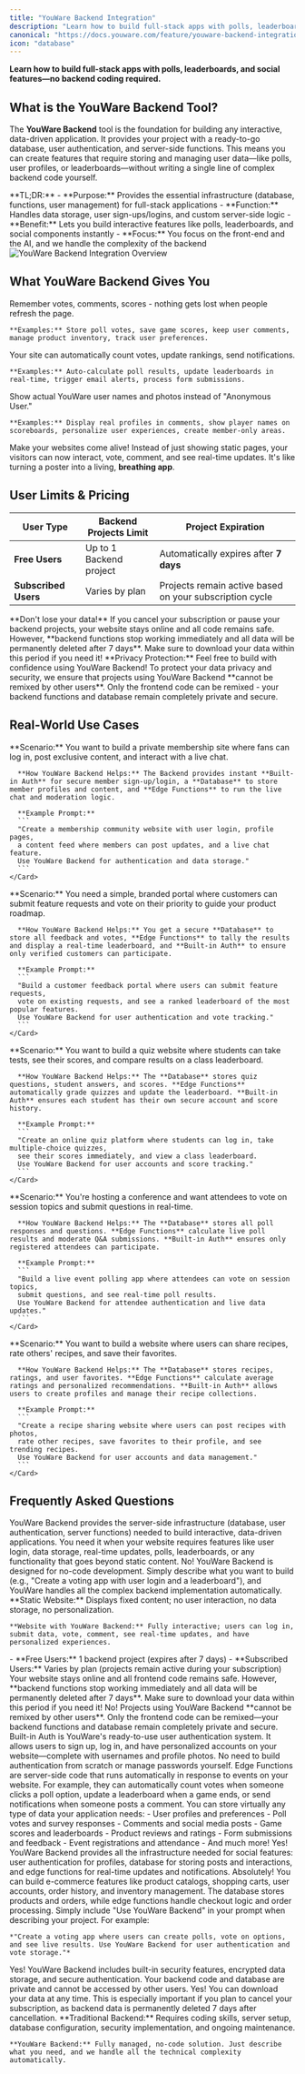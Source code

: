 ```yaml
---
title: "YouWare Backend Integration"
description: "Learn how to build full-stack apps with polls, leaderboards, and social features—no backend coding required. Complete infrastructure for interactive, data-driven applications."
canonical: "https://docs.youware.com/feature/youware-backend-integration"
icon: "database"
---
```


**Learn how to build full-stack apps with polls, leaderboards, and social features—no backend coding required.**

## What is the YouWare Backend Tool?

<Icon icon="database" />

The **YouWare Backend** tool is the foundation for building any interactive, data-driven application. It provides your project with a ready-to-go database, user authentication, and server-side functions. This means you can create features that require storing and managing user data—like polls, user profiles, or leaderboards—without writing a single line of complex backend code yourself.

<Info>
**TL;DR:**
- **Purpose:** Provides the essential infrastructure (database, functions, user management) for full-stack applications
- **Function:** Handles data storage, user sign-ups/logins, and custom server-side logic
- **Benefit:** Lets you build interactive features like polls, leaderboards, and social components instantly
- **Focus:** You focus on the front-end and the AI, and we handle the complexity of the backend
</Info>

<Frame>
  <img src="/images/youware-backend-overview.png" alt="YouWare Backend Integration Overview" />
</Frame>

## What YouWare Backend Gives You

<CardGroup cols={3}>
  <Card title="Database" icon="database">
    Remember votes, comments, scores - nothing gets lost when people refresh the page.
    
    **Examples:** Store poll votes, save game scores, keep user comments, manage product inventory, track user preferences.
  </Card>
  
  <Card title="Edge Functions" icon="zap">
    Your site can automatically count votes, update rankings, send notifications.
    
    **Examples:** Auto-calculate poll results, update leaderboards in real-time, trigger email alerts, process form submissions.
  </Card>
  
  <Card title="Built-in Auth" icon="users">
    Show actual YouWare user names and photos instead of "Anonymous User."
    
    **Examples:** Display real profiles in comments, show player names on scoreboards, personalize user experiences, create member-only areas.
  </Card>
</CardGroup>

Make your websites come alive! Instead of just showing static pages, your visitors can now interact, vote, comment, and see real-time updates. It's like turning a poster into a living, **breathing app**.

## User Limits & Pricing

| **User Type** | **Backend Projects Limit** | **Project Expiration** |
| --- | --- | --- |
| **Free Users** | Up to 1 Backend project | Automatically expires after **7 days** |
| **Subscribed Users** | Varies by plan | Projects remain active based on your subscription cycle |

<Warning>
**Don't lose your data!** If you cancel your subscription or pause your backend projects, your website stays online and all code remains safe. However, **backend functions stop working immediately and all data will be permanently deleted after 7 days**. Make sure to download your data within this period if you need it!
</Warning>

<Note>
**Privacy Protection:** Feel free to build with confidence using YouWare Backend! To protect your data privacy and security, we ensure that projects using YouWare Backend **cannot be remixed by other users**. Only the frontend code can be remixed - your backend functions and database remain completely private and secure.
</Note>

## Real-World Use Cases

<Tabs>
  <Tab title="Pro Creator">
    <Card title="Creator's Circle Community" icon="users">
      **Scenario:** You want to build a private membership site where fans can log in, post exclusive content, and interact with a live chat.
      
      **How YouWare Backend Helps:** The Backend provides instant **Built-in Auth** for secure member sign-up/login, a **Database** to store member profiles and content, and **Edge Functions** to run the live chat and moderation logic.
      
      **Example Prompt:**
      ```
      "Create a membership community website with user login, profile pages, 
      a content feed where members can post updates, and a live chat feature. 
      Use YouWare Backend for authentication and data storage."
      ```
    </Card>
  </Tab>
  
  <Tab title="Small Business">
    <Card title="Customer Feedback Portal" icon="trending-up">
      **Scenario:** You need a simple, branded portal where customers can submit feature requests and vote on their priority to guide your product roadmap.
      
      **How YouWare Backend Helps:** You get a secure **Database** to store all feedback and votes, **Edge Functions** to tally the results and display a real-time leaderboard, and **Built-in Auth** to ensure only verified customers can participate.
      
      **Example Prompt:**
      ```
      "Build a customer feedback portal where users can submit feature requests, 
      vote on existing requests, and see a ranked leaderboard of the most popular features. 
      Use YouWare Backend for user authentication and vote tracking."
      ```
    </Card>
  </Tab>
  
  <Tab title="Educator">
    <Card title="Interactive Quiz Platform" icon="database">
      **Scenario:** You want to build a quiz website where students can take tests, see their scores, and compare results on a class leaderboard.
      
      **How YouWare Backend Helps:** The **Database** stores quiz questions, student answers, and scores. **Edge Functions** automatically grade quizzes and update the leaderboard. **Built-in Auth** ensures each student has their own secure account and score history.
      
      **Example Prompt:**
      ```
      "Create an online quiz platform where students can log in, take multiple-choice quizzes, 
      see their scores immediately, and view a class leaderboard. 
      Use YouWare Backend for user accounts and score tracking."
      ```
    </Card>
  </Tab>
  
  <Tab title="Event Organizer">
    <Card title="Live Polling & Q&A App" icon="message-circle">
      **Scenario:** You're hosting a conference and want attendees to vote on session topics and submit questions in real-time.
      
      **How YouWare Backend Helps:** The **Database** stores all poll responses and questions. **Edge Functions** calculate live poll results and moderate Q&A submissions. **Built-in Auth** ensures only registered attendees can participate.
      
      **Example Prompt:**
      ```
      "Build a live event polling app where attendees can vote on session topics, 
      submit questions, and see real-time poll results. 
      Use YouWare Backend for attendee authentication and live data updates."
      ```
    </Card>
  </Tab>
  
  <Tab title="Hobbyist Developer">
    <Card title="Social Recipe Platform" icon="shield">
      **Scenario:** You want to build a website where users can share recipes, rate others' recipes, and save their favorites.
      
      **How YouWare Backend Helps:** The **Database** stores recipes, ratings, and user favorites. **Edge Functions** calculate average ratings and personalized recommendations. **Built-in Auth** allows users to create profiles and manage their recipe collections.
      
      **Example Prompt:**
      ```
      "Create a recipe sharing website where users can post recipes with photos, 
      rate other recipes, save favorites to their profile, and see trending recipes. 
      Use YouWare Backend for user accounts and data management."
      ```
    </Card>
  </Tab>
</Tabs>

## Frequently Asked Questions

<AccordionGroup>
  <Accordion title="What is YouWare Backend and why do I need it?">
    YouWare Backend provides the server-side infrastructure (database, user authentication, server functions) needed to build interactive, data-driven applications. You need it when your website requires features like user login, data storage, real-time updates, polls, leaderboards, or any functionality that goes beyond static content.
  </Accordion>

  <Accordion title="Do I need coding skills to use YouWare Backend?">
    No! YouWare Backend is designed for no-code development. Simply describe what you want to build (e.g., "Create a voting app with user login and a leaderboard"), and YouWare handles all the complex backend implementation automatically.
  </Accordion>

  <Accordion title="What's the difference between a static website and one with YouWare Backend?">
    **Static Website:** Displays fixed content; no user interaction, no data storage, no personalization.
    
    **Website with YouWare Backend:** Fully interactive; users can log in, submit data, vote, comment, see real-time updates, and have personalized experiences.
  </Accordion>

  <Accordion title="How many backend projects can I create?">
    - **Free Users:** 1 backend project (expires after 7 days)
    - **Subscribed Users:** Varies by plan (projects remain active during your subscription)
  </Accordion>

  <Accordion title="What happens to my data if I cancel my subscription?">
    Your website stays online and all frontend code remains safe. However, **backend functions stop working immediately and all data will be permanently deleted after 7 days**. Make sure to download your data within this period if you need it!
  </Accordion>

  <Accordion title="Can other users see or copy my backend code and database?">
    No! Projects using YouWare Backend **cannot be remixed by other users**. Only the frontend code can be remixed—your backend functions and database remain completely private and secure.
  </Accordion>

  <Accordion title="What is Built-in Auth and how does it work?">
    Built-in Auth is YouWare's ready-to-use user authentication system. It allows users to sign up, log in, and have personalized accounts on your website—complete with usernames and profile photos. No need to build authentication from scratch or manage passwords yourself.
  </Accordion>

  <Accordion title="What are Edge Functions?">
    Edge Functions are server-side code that runs automatically in response to events on your website. For example, they can automatically count votes when someone clicks a poll option, update a leaderboard when a game ends, or send notifications when someone posts a comment.
  </Accordion>

  <Accordion title="What kind of data can I store in the YouWare Backend database?">
    You can store virtually any type of data your application needs:
    - User profiles and preferences
    - Poll votes and survey responses
    - Comments and social media posts
    - Game scores and leaderboards
    - Product reviews and ratings
    - Form submissions and feedback
    - Event registrations and attendance
    - And much more!
  </Accordion>

  <Accordion title="Can I build a social media platform with YouWare Backend?">
    Yes! YouWare Backend provides all the infrastructure needed for social features: user authentication for profiles, database for storing posts and interactions, and edge functions for real-time updates and notifications.
  </Accordion>

  <Accordion title="Can I build an e-commerce site with YouWare Backend?">
    Absolutely! You can build e-commerce features like product catalogs, shopping carts, user accounts, order history, and inventory management. The database stores products and orders, while edge functions handle checkout logic and order processing.
  </Accordion>

  <Accordion title="How do I get started building with YouWare Backend?">
    Simply include "Use YouWare Backend" in your prompt when describing your project. For example: 
    
    *"Create a voting app where users can create polls, vote on options, and see live results. Use YouWare Backend for user authentication and vote storage."*
  </Accordion>

  <Accordion title="Is my data secure with YouWare Backend?">
    Yes! YouWare Backend includes built-in security features, encrypted data storage, and secure authentication. Your backend code and database are private and cannot be accessed by other users.
  </Accordion>

  <Accordion title="Can I export my data from YouWare Backend?">
    Yes! You can download your data at any time. This is especially important if you plan to cancel your subscription, as backend data is permanently deleted 7 days after cancellation.
  </Accordion>

  <Accordion title="What's the difference between YouWare Backend and traditional backend development?">
    **Traditional Backend:** Requires coding skills, server setup, database configuration, security implementation, and ongoing maintenance.
    
    **YouWare Backend:** Fully managed, no-code solution. Just describe what you need, and we handle all the technical complexity automatically.
  </Accordion>
</AccordionGroup>